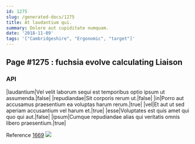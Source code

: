 ```yaml
---
id: 1275
slug: /generated-docs/1275
title: At laudantium qui.
summary: Dolore aut cupiditate numquam.
date: '2018-11-09'
tags: '["Cambridgeshire", "Ergonomic", "target"]'
---
```


## Page #1275 : fuchsia evolve calculating Liaison
### API

|laudantium|Vel velit laborum sequi est temporibus optio ipsum ut assumenda.|false|
|repudiandae|Sit corporis rerum ut.|false|
|in|Porro aut accusamus praesentium ea voluptas harum rerum.|true|
|vel|Et aut ut sed aperiam accusantium vel harum et.|true|
|esse|Voluptates est quis amet qui quo qui aut.|false|
|ipsum|Cumque repudiandae alias qui veritatis omnis libero praesentium.|true|

Reference [1669](/generated-docs/1669)
![](/assets/cats-1.jpg)


